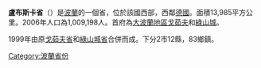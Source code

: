 {{Infobox Voivodeship
|name = Województwo lubuskie
|flag = POL województwo lubuskie flag.svg
|coat-of-arms = POL województwo lubuskie COA.svg
|location = Lubuskie location map.PNG
|counties = Woj lubuskie adm.png
|capital =[[File:POL_Zielona_Góra_flag.svg|22px]] [[大波蘭地區戈茹夫|戈茹夫]]<br>[[file:POL_Gorzów_Wielkopolski_flag.svg|22px]] [[綠山城|綠山城]]
|area = 13,985
|pop = 1,009,198
|pop-year = 2006
|density = 72
|urban = 2
|land = 12
|gmina = 83
}}
'''盧布斯卡省'''（{{lang|pl|Województwo lubuskie}}）是[[波蘭|波蘭]]的一個省，位於該國西部，西鄰[[德國|德國]]。面積13,985平方公里。2006年人口為1,009,198人。首府為[[大波蘭地區戈茹夫|大波蘭地區戈茹夫]]和[[綠山城|綠山城]]。

1999年由原[[戈茹夫省|戈茹夫省]]和[[綠山城省|綠山城省]]合併而成。下分2市12縣，83鄉鎮。

{{波蘭行政區劃}}

{{Authority control}}
[[Category:波蘭省份|Category:波蘭省份]]
